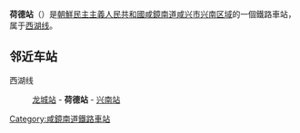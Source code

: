 {{unreferenced|time=2015-02-14T16:44:51+00:00}}
{{朝鮮半島車站資訊
|公司色 = blue
|文字色 = 
|站名 = 荷德站
|圖片 = 
|pxl = 
|圖片說明 =
|前一站 = [[龙城站_(咸镜南道)|龙城]]
|前一站距離 = 1.6
|後一站距離 = 3.0
|後一站 = [[兴南站_(咸镜南道)|兴南]]
|所屬路線 = [[西湖线|西湖线]]
|距離 = 14.6
|起點站 = [[咸興站|咸興]]
|諺文 = 하덕역
|朝鮮漢字 = 荷德驛
|文觀部式 = 
|馬-賴式 = Hadŏk-yŏk
|副站名 = 
|車站編號 = 
|停站路線數 = 
|所屬公司 = [[朝鮮民主主義人民共和國鐵道省|朝鮮民主主義人民共和國鐵道省]]
|所在地 =[[咸鏡南道|咸鏡南道]][[咸兴市|咸兴市]][[兴南区域|兴南区域]]
|車站構造 = 地面车站
|月台配置 = 
|啟用年月日 =
|廢站年月日 = 
|上下車人次 = 
|統計年度 = 
|轉車 = 
|備註 = 
|全寬備註 = 
}}

'''荷德站'''（{{lang-ko|하덕역}}）是[[朝鮮民主主義人民共和國|朝鮮民主主義人民共和國]][[咸鏡南道|咸鏡南道]][[咸兴市|咸兴市]][[兴南区域|兴南区域]]的一個鐵路車站，属于[[西湖线|西湖线]]。

==邻近车站==
西湖线
:[[龙城站_(咸镜南道)|龙城站]] - '''荷德站''' - [[兴南站_(咸镜南道)|兴南站]]

{{朝鲜铁路小作品}}

{{西湖线}}

[[Category:咸鏡南道鐵路車站|Category:咸鏡南道鐵路車站]]